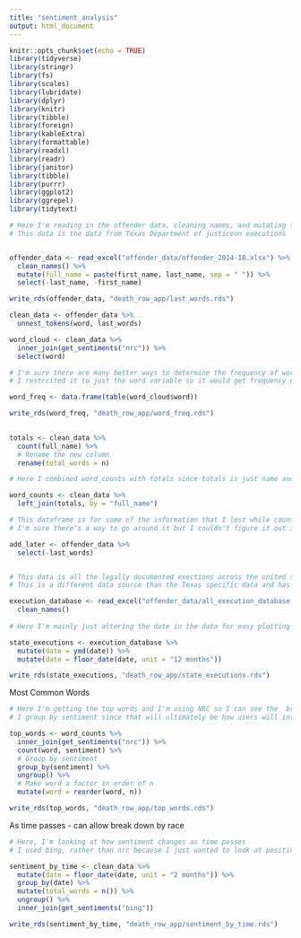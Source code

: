 ```yaml
---
title: "sentiment_analysis"
output: html_document
---
```


```r
knitr::opts_chunk$set(echo = TRUE)
library(tidyverse)
library(stringr)
library(fs)
library(scales)
library(lubridate)
library(dplyr)
library(knitr)
library(tibble)
library(foreign)
library(kableExtra)
library(formattable)
library(readxl)
library(readr)
library(janitor)
library(tibble)
library(purrr)
library(ggplot2)
library(ggrepel)
library(tidytext)

# Here I'm reading in the offender data, cleaning names, and mutating the data so that full name is a combo of first name and last name
# This data is the data from Texas Department of justiceon executions


offender_data <- read_excel("offender_data/offender_2014-18.xlsx") %>% 
  clean_names() %>% 
  mutate(full_name = paste(first_name, last_name, sep = " ")) %>% 
  select(-last_name, -first_name)

write_rds(offender_data, "death_row_app/last_words.rds")

clean_data <- offender_data %>% 
  unnest_tokens(word, last_words)

word_cloud <- clean_data %>% 
  inner_join(get_sentiments("nrc")) %>% 
  select(word) 

# I'm sure there are many better ways to determine the frequency of words, but this is how I did it on the midterm and the only way I know how at the moment
# I restrcited it to just the word variable so it would get frequency of values in that column

word_freq <- data.frame(table(word_cloud$word)) 

write_rds(word_freq, "death_row_app/word_freq.rds")
  

totals <- clean_data %>% 
  count(full_name) %>%
  # Rename the new column
  rename(total_words = n)

# Here I combined word_counts with totals since totals is just name and number of words but I'd like to maintain more info

word_counts <- clean_data %>% 
  left_join(totals, by = "full_name")

# This dataframe is for some of the information that I lost while counting and selecting 
# I'm sure there's a way to go around it but I couldn't figure it out in time

add_later <- offender_data %>% 
  select(-last_words)


# This data is all the legally documented exections across the united states
# This is a different data source than the Texas specific data and has different variables

execution_database <- read_excel("offender_data/all_execution_database.xlsx") %>% 
  clean_names() 
  
# Here I'm mainly just altering the date in the data for easy plotting in the app file

state_executions <- execution_database %>% 
  mutate(date = ymd(date)) %>% 
  mutate(date = floor_date(date, unit = "12 months"))

write_rds(state_executions, "death_row_app/state_executions.rds")

```

Most Common Words
```r

# Here I'm getting the top words and I'm using NRC so I can see the  breakdown between multiple sentiments
# I group by sentiment since that will ultimately be how users will interact with the data for this table in the app

top_words <- word_counts %>%
  inner_join(get_sentiments("nrc")) %>%
  count(word, sentiment) %>% 
  # Group by sentiment
  group_by(sentiment) %>%
  ungroup() %>%
  # Make word a factor in order of n
  mutate(word = reorder(word, n))

write_rds(top_words, "death_row_app/top_words.rds")

```

As time passes - can allow break down by race
```r

# Here, I'm looking at how sentiment changes as time passes
# I used bing, rather than nrc because I just wanted to look at positive and negative rather than other sentiments like joy, anger, etc.

sentiment_by_time <- clean_data %>%
  mutate(date = floor_date(date, unit = "2 months")) %>%
  group_by(date) %>% 
  mutate(total_words = n()) %>% 
  ungroup() %>%
  inner_join(get_sentiments("bing")) 

write_rds(sentiment_by_time, "death_row_app/sentiment_by_time.rds")

  
```


